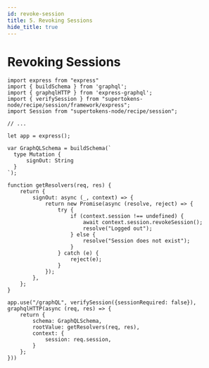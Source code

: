 ```yaml
---
id: revoke-session
title: 5. Revoking Sessions
hide_title: true
---
```


# Revoking Sessions

```tsx
import express from "express"
import { buildSchema } from 'graphql';
import { graphqlHTTP } from 'express-graphql';
import { verifySession } from "supertokens-node/recipe/session/framework/express";
import Session from "supertokens-node/recipe/session";

// ...

let app = express();

var GraphQLSchema = buildSchema(`
  type Mutation {
      signOut: String
  }
`);

function getResolvers(req, res) {
    return {
        signOut: async (_, context) => {
            return new Promise(async (resolve, reject) => {
                try {
                    if (context.session !== undefined) {
                        await context.session.revokeSession();
                        resolve("Logged out");
                    } else {
                        resolve("Session does not exist");
                    }
                } catch (e) {
                    reject(e);
                }
            });
        },
    };
}

app.use("/graphQL", verifySession({sessionRequired: false}), graphqlHTTP(async (req, res) => {
    return {
        schema: GraphQLSchema,
        rootValue: getResolvers(req, res),
        context: {
            session: req.session,
        }
    };
}))
```